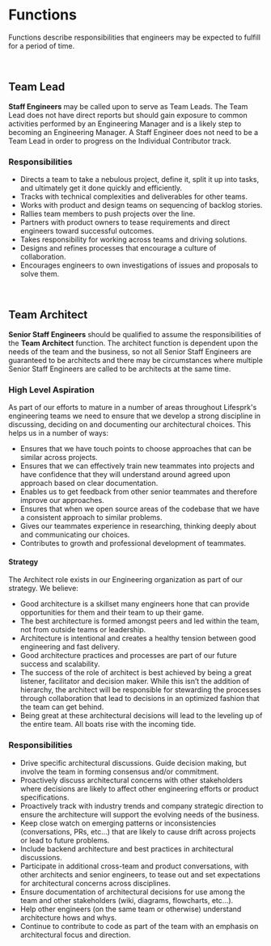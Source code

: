 # Functions

Functions describe responsibilities that engineers may be expected to fulfill for a period of time.

<br />
<div className="hidden-anchor-root">
  <div id="team-lead" className="hidden-anchor" />
</div>

## Team Lead

**Staff Engineers** may be called upon to serve as Team Leads. The Team Lead does not have direct reports but should gain exposure to common activities performed by an Engineering Manager and is a likely step to becoming an Engineering Manager. A Staff Engineer does not need to be a Team Lead in order to progress on the Individual Contributor track.

### Responsibilities
- Directs a team to take a nebulous project, define it, split it up into tasks, and ultimately get it done quickly and efficiently.
- Tracks with technical complexities and deliverables for other teams.
- Works with product and design teams on sequencing of backlog stories.
- Rallies team members to push projects over the line.
- Partners with product owners to tease requirements and direct engineers toward successful outcomes.
- Takes responsibility for working across teams and driving solutions.
- Designs and refines processes that encourage a culture of collaboration.
- Encourages engineers to own investigations of issues and proposals to solve them.

<br />
<div className="hidden-anchor-root">
  <div id="team-architect" className="hidden-anchor" />
</div>

## Team Architect
**Senior Staff Engineers** should be qualified to assume the responsibilities of the **Team Architect** function.  The architect function is dependent upon the needs of the team and the business, so not all Senior Staff Engineers are guaranteed to be architects and there may be circumstances where multiple Senior Staff Engineers are called to be architects at the same time.

### High Level Aspiration
As part of our efforts to mature in a number of areas throughout Lifesprk's engineering teams we need to ensure that we develop a strong discipline in discussing, deciding on and documenting our architectural choices. This helps us in a number of ways:

- Ensures that we have touch points to choose approaches that can be similar across projects.
- Ensures that we can effectively train new teammates into projects and have confidence that they will understand around agreed upon approach based on clear documentation.
- Enables us to get feedback from other senior teammates and therefore improve our approaches.
- Ensures that when we open source areas of the codebase that we have a consistent approach to similar problems.
- Gives our teammates experience in researching, thinking deeply about and communicating our choices.
- Contributes to growth and professional development of teammates.

#### Strategy
The Architect role exists in our Engineering organization as part of our strategy. We believe:
- Good architecture is a skillset many engineers hone that can provide opportunities for them and their team to up their game.
- The best architecture is formed amongst peers and led within the team, not from outside teams or leadership.
- Architecture is intentional and creates a healthy tension between good engineering and fast delivery.
- Good architecture practices and processes are part of our future success and scalability.
- The success of the role of architect is best achieved by being a great listener, facilitator and decision maker. While this isn’t the addition of hierarchy, the architect will be responsible for stewarding the processes through collaboration that lead to decisions in an optimized fashion that the team can get behind.
- Being great at these architectural decisions will lead to the leveling up of the entire team. All boats rise with the incoming tide.

### Responsibilities
- Drive specific architectural discussions. Guide decision making, but involve the team in forming consensus and/or commitment.
- Proactively discuss architectural concerns with other stakeholders where decisions are likely to affect other engineering efforts or product specifications.
- Proactively track with industry trends and company strategic direction to ensure the architecture will support the evolving needs of the business.
- Keep close watch on emerging patterns or inconsistencies (conversations, PRs, etc...) that are likely to cause drift across projects or lead to future problems.
- Include backend architecture and best practices in architectural discussions.
- Participate in additional cross-team and product conversations, with other architects and senior engineers, to tease out and set expectations for architectural concerns across disciplines.
- Ensure documentation of architectural decisions for use among the team and other stakeholders (wiki, diagrams, flowcharts, etc…).
- Help other engineers (on the same team or otherwise) understand architecture hows and whys.
- Continue to contribute to code as part of the team with an emphasis on architectural focus and direction.

